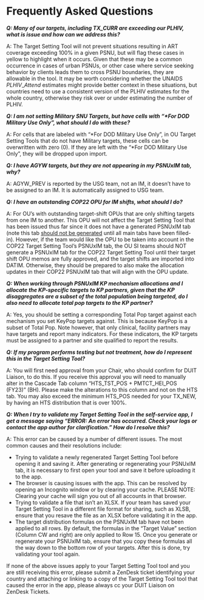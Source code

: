 # Frequently Asked Questions

***Q: Many of our targets, including TX_CURR are exceeding our PLHIV, what is issue and how can we address this?***

A: The Target Setting Tool will not prevent situations resulting in ART coverage exceeding 100% in a given PSNU, but will flag these cases in yellow to highlight when it occurs. Given that these may be a common occurrence in cases of urban PSNUs, or other case where service seeking behavior by clients leads them to cross PSNU boundaries, they are allowable in the tool. It may be worth considering whether the UNAIDS $PLHIV\_Attend$ estimates might provide better context in these situations, but countries need to use a consistent version of the PLHIV estimates for the whole country, otherwise they risk over or under estimating the number of PLHIV.  

***Q: I am not setting Military SNU Targets, but have cells with "\*For DOD Military Use Only", what should I do with these?***

A: For cells that are labeled with "\*For DOD Military Use Only", in OU Target Setting Tools that do not have Military targets, these cells can be overwritten with zero (0). If they are left with the "\*For DOD Military Use Only", they will be dropped upon import.

***Q: I have AGYW targets, but they are not appearing in my PSNUxIM tab, why?***

A: AGYW_PREV is reported by the USG team, not an IM, it doesn't have to be assigned to an IM. It is automatically assigned to USG team.

<!-- #  ***Q: Cascade Tab "Patner Country Context" section column V "P.C. Est. ART Patients Tested for VLS" and column X "P.C. Est. Virally Suppressed ART Patients (FY22)" are blank, how should I fill these out or can I leave them blank?*** -->

<!-- # A: These two columns have been added and left blank for country teams to add in data, should they have reliable Host Country Data available to them. Should a team have access to this data, they should consult their PPM and DUIT Liaison prior to populating the columns. If a country does not have good Host Country Data VL data, the best way forward is likely to leave blank, and the Target Setting Tool will work with your PEPFAR TX_PVLS data on it's own. -->

***Q: I have an outstanding COP22 OPU for IM shifts, what should I do?***

A: For OU's with outstanding target-shift OPUs that are only shifting targets from one IM to another. This OPU will not affect the Target Setting Tool that has been issued thus far since it does not have a generated PSNUxIM tab (note this tab [should not be generated]{.underline} until all main tabs have been filled-in). However, if the team would like the OPU to be taken into account in the COP22 Target Setting Tool's PSNUxIM tab, the OU SI teams should NOT generate a PSNUxIM tab for the COP22 Target Setting Tool until their target shift OPU memos are fully approved, and the target shifts are imported into DATIM. Otherwise, they should be prepared to also make the allocation updates in their COP22 PSNUxIM tab that will align with the OPU update.

***Q: When working through PSNUxIM KP mechanism allocations and I allocate the KP-specific targets to KP partners, given that the KP disaggregates are a subset of the total population being targeted, do I also need to allocate total pop targets to the KP partner?***

A: Yes, you should be setting a corresponding Total Pop target against each mechanism you set KeyPop targets against. This is because KeyPop is a subset of Total Pop. Note however, that only clinical, facility partners may have targets and report many indicators. For these indicators, the KP targets must be assigned to a partner and site qualified to report the results.

<!-- # ***Q: Can you use FY24 Spectrum estimates to work through the Cascade tab?***

A: No, unless you receive approval from OGAC Leadership you should use FY22 Spectrum Data. Your target setting process for the COP23 Target Setting Tool should be to set FY24 targets based on where you are ending FY23. -->

<!-- ***Q: Why in the newly generated PSNUxIM tab are data-pack totals and roll up columns blank?***

A: Once you have regenerated your PSNUxIM tab from the Target Setting Tool Self-Service app, please open your newly regenerated tool, save your tool and close it. When you reopen your tool, it should populate your targets into that column. You will also need to drag down the formula in the far right "Target Values" section of the PSNUxIM tab to ensure all rows are populated with the proper formula. -->

***Q: If my program performs testing but not treatment, how do I represent this in the Target Setting Tool?***

A: You will first need approval from your Chair, who should confirm for DUIT Liaison,  to do this. If you receive this approval you will need to manually alter in the Cascade Tab column “HTS_TST_POS + PMTCT_HEI_POS (FY23)” (BH). Please make the alterations to this column and not on the HTS tab. You may also exceed the minimum HTS_POS needed for your TX_NEW, by having an HTS distribution that is over 100%.

***Q: When I try to validate my Target Setting Tool in the self-service app, I get a message saying "ERROR: An error has occurred. Check your logs or contact the app author for clarification." How do I resolve this?***

A: This error can be caused by a number of different issues. The most common causes and their resolutions include:

-   Trying to validate a newly regenerated Target Setting Tool before opening it and saving it. After generating or regenerating your PSNUxIM tab, it is necessary to first open your tool and save it before uploading it to the app.
-   The browser is causing issues with the app. This can be resolved by opening an Incognito window or by clearing your cache. PLEASE NOTE: Clearing your cache will sign you out of all accounts in that browser.
-   Trying to validate a file that isn't an XLSX. If your team has saved your Target Setting Tool in a different file format for sharing, such as XLSB, ensure that you resave the file as an XLSX before validating it in the app.
-   The target distribution formulas on the PSNUxIM tab have not been applied to all rows. By default, the formulas in the "Target Value" section (Column CW and right) are only applied to Row 15. Once you generate or regenerate your PSNUxIM tab, ensure that you copy these formulas all the way down to the bottom row of your targets. After this is done, try validating your tool again.

If none of the above issues apply to your Target Setting Tool tool and you are still receiving this error, please submit a ZenDesk ticket identifying your country and attaching or linking to a copy of the Target Setting Tool tool that caused the error in the app, please always cc your DUIT Liaison on ZenDesk Tickets.
